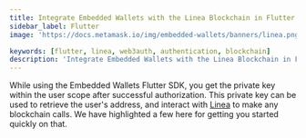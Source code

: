 ```yaml
---
title: Integrate Embedded Wallets with the Linea Blockchain in Flutter
sidebar_label: Flutter
image: 'https://docs.metamask.io/img/embedded-wallets/banners/linea.png'

keywords: [flutter, linea, web3auth, authentication, blockchain]
description: 'Integrate Embedded Wallets with the Linea Blockchain in Flutter'
---
```



<SEO
  title="Integrate Embedded Wallets with the Linea Blockchain in Flutter"
  description="Integrate Embedded Wallets with the Linea Blockchain in Flutter"
  image="https://docs.metamask.io/img/embedded-wallets/banners/linea.png"
  slug="/embedded-wallets/connect-blockchain/evm/linea/flutter"
/>

While using the Embedded Wallets Flutter SDK, you get the private key within the user scope after successful authorization. This private key can be used to retrieve the user's address, and interact with [Linea](https://linea.build/) to make any blockchain calls. We have highlighted a few here for getting you started quickly on that.

<EVMInteraction />
